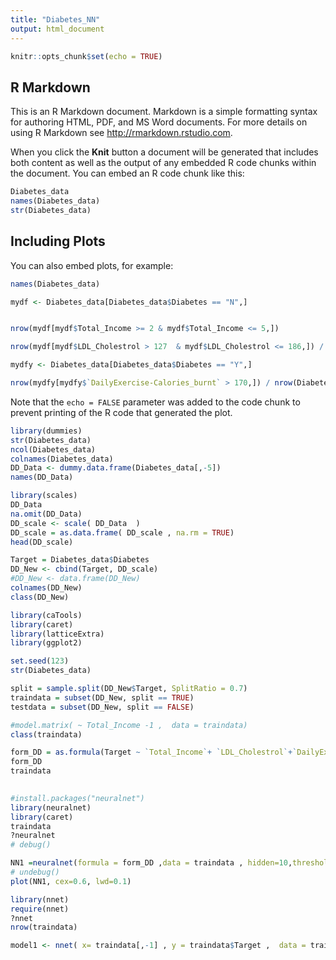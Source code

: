 ```yaml
---
title: "Diabetes_NN"
output: html_document
---
```


```r
knitr::opts_chunk$set(echo = TRUE)
```

## R Markdown

This is an R Markdown document. Markdown is a simple formatting syntax for authoring HTML, PDF, and MS Word documents. For more details on using R Markdown see <http://rmarkdown.rstudio.com>.

When you click the **Knit** button a document will be generated that includes both content as well as the output of any embedded R code chunks within the document. You can embed an R code chunk like this:

```r
Diabetes_data
names(Diabetes_data)
str(Diabetes_data)

```

## Including Plots

You can also embed plots, for example:

```r
names(Diabetes_data)

mydf <- Diabetes_data[Diabetes_data$Diabetes == "N",]


nrow(mydf[mydf$Total_Income >= 2 & mydf$Total_Income <= 5,])

nrow(mydf[mydf$LDL_Cholestrol > 127  & mydf$LDL_Cholestrol <= 186,]) / nrow(Diabetes_data)

mydfy <- Diabetes_data[Diabetes_data$Diabetes == "Y",]

nrow(mydfy[mydfy$`DailyExercise-Calories_burnt` > 170,]) / nrow(Diabetes_data)


```

Note that the `echo = FALSE` parameter was added to the code chunk to prevent printing of the R code that generated the plot.
```r
library(dummies)
str(Diabetes_data)
ncol(Diabetes_data)
colnames(Diabetes_data)
DD_Data <- dummy.data.frame(Diabetes_data[,-5])
names(DD_Data)
```



```r
library(scales)
DD_Data
na.omit(DD_Data)
DD_scale <- scale( DD_Data  )
DD_scale = as.data.frame( DD_scale , na.rm = TRUE)
head(DD_scale)

```


```r
Target = Diabetes_data$Diabetes
DD_New <- cbind(Target, DD_scale)
#DD_New <- data.frame(DD_New)
colnames(DD_New)
class(DD_New)
```

```r
library(caTools)
library(caret)
library(latticeExtra)
library(ggplot2)

set.seed(123)
str(Diabetes_data)

split = sample.split(DD_New$Target, SplitRatio = 0.7)
traindata = subset(DD_New, split == TRUE)
testdata = subset(DD_New, split == FALSE)

#model.matrix( ~ Total_Income -1 ,  data = traindata)
class(traindata)
```

```r

form_DD = as.formula(Target ~ `Total_Income`+ `LDL_Cholestrol`+`DailyExercise-Calories_burnt` + BMI )
form_DD
traindata
             
```


```r
#install.packages("neuralnet")
library(neuralnet)
library(caret)
traindata
?neuralnet
# debug()

NN1 =neuralnet(formula = form_DD ,data = traindata , hidden=10,threshold=0.1,lifesign = "full")
# undebug()
plot(NN1, cex=0.6, lwd=0.1)

```

```r
library(nnet)
require(nnet)
?nnet
nrow(traindata)

model1 <- nnet( x= traindata[,-1] , y = traindata$Target ,  data = traindata, size = 1 , na.rm = TRUE)
```

